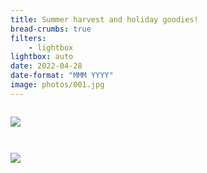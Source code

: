 ```yaml
---
title: Summer harvest and holiday goodies!
bread-crumbs: true
filters:
    - lightbox
lightbox: auto
date: 2022-04-28
date-format: "MMM YYYY"
image: photos/001.jpg
---
```




::: {style="display: grid;grid-template-columns: repeat(auto-fill, minmax(250px, 1fr));grid-gap: 1em;"}


![](photos/001.jpg){group="my-gallery"}

![](photos/002.jpg){group="my-gallery"}

:::
